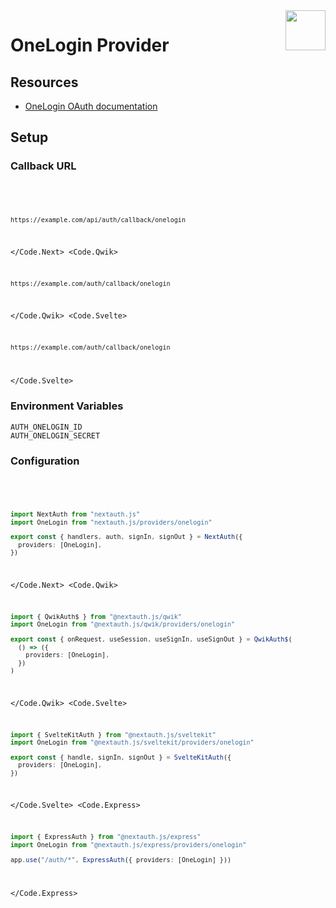 
<img align="right" src="/img/providers/onelogin.svg" height="64" width="64" />

# OneLogin Provider

## Resources

- [OneLogin OAuth documentation](https://example.com)

## Setup

### Callback URL

<Code>
  <Code.Next>

```bash
https://example.com/api/auth/callback/onelogin
```

  </Code.Next>
  <Code.Qwik>

```bash
https://example.com/auth/callback/onelogin
```

  </Code.Qwik>
  <Code.Svelte>

```bash
https://example.com/auth/callback/onelogin
```

  </Code.Svelte>
</Code>

### Environment Variables

```
AUTH_ONELOGIN_ID
AUTH_ONELOGIN_SECRET
```

### Configuration

<Code>
  <Code.Next>

```ts filename="/auth.ts"
import NextAuth from "nextauth.js"
import OneLogin from "nextauth.js/providers/onelogin"

export const { handlers, auth, signIn, signOut } = NextAuth({
  providers: [OneLogin],
})
```

  </Code.Next>
  <Code.Qwik>
  
```ts filename="/src/routes/plugin@auth.ts"
import { QwikAuth$ } from "@nextauth.js/qwik"
import OneLogin from "@nextauth.js/qwik/providers/onelogin"

export const { onRequest, useSession, useSignIn, useSignOut } = QwikAuth$(
  () => ({
    providers: [OneLogin],
  })
)
```

  </Code.Qwik>
  <Code.Svelte>

```ts filename="/src/auth.ts"
import { SvelteKitAuth } from "@nextauth.js/sveltekit"
import OneLogin from "@nextauth.js/sveltekit/providers/onelogin"

export const { handle, signIn, signOut } = SvelteKitAuth({
  providers: [OneLogin],
})
```

  </Code.Svelte>
  <Code.Express>

```ts filename="/src/app.ts"
import { ExpressAuth } from "@nextauth.js/express"
import OneLogin from "@nextauth.js/express/providers/onelogin"

app.use("/auth/*", ExpressAuth({ providers: [OneLogin] }))
```

  </Code.Express>
</Code>
